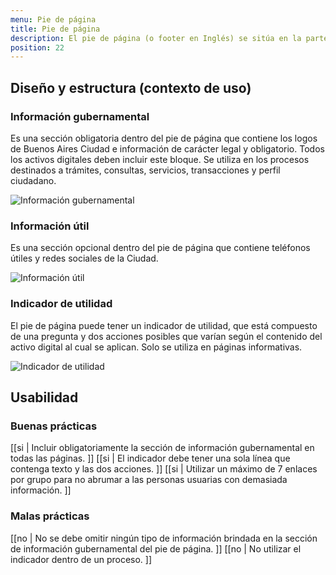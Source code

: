 ```yaml
---
menu: Pie de página
title: Pie de página
description: El pie de página (o footer en Inglés) se sitúa en la parte inferior de todos los activos digitales de Gobierno. Contiene información institucional o de acceso rápido que permite a los usuarios encontrar de forma sencilla la información que necesitan.
position: 22
---
```


## Diseño y estructura (contexto de uso)

### Información gubernamental

Es una sección obligatoria dentro del pie de página que contiene los logos de Buenos Aires Ciudad e información de carácter legal y obligatorio. Todos los activos digitales deben incluir este bloque. Se utiliza en los procesos destinados a trámites, consultas, servicios, transacciones y perfil ciudadano.

<div className="grisulado-50-container content-row">
  <img src="/componentes/pie-de-pagina/footer_1.svg" alt="Información gubernamental" />
</div>

### Información útil

Es una sección opcional dentro del pie de página que contiene teléfonos útiles y redes sociales de la Ciudad. 

<div className="grisulado-50-container content-row">
  <img src="/componentes/pie-de-pagina/footer_2.svg" alt="Información útil" />
</div>

### Indicador de utilidad

El pie de página puede tener un indicador de utilidad, que está compuesto de una pregunta y dos acciones posibles que varían según el contenido del activo digital al cual se aplican. Solo se utiliza en páginas informativas.

<div className="grisulado-50-container content-row">
  <img src="/componentes/pie-de-pagina/footer_3.svg" alt="Indicador de utilidad" />
</div>

## Usabilidad

### Buenas prácticas

[[si | Incluir obligatoriamente la sección de información gubernamental en todas las páginas. ]]
[[si | El indicador debe tener una sola línea que contenga texto y las dos acciones. ]]
[[si | Utilizar un máximo de 7 enlaces por grupo para no abrumar a las personas usuarias con demasiada información. ]]

### Malas prácticas

[[no | No se debe omitir ningún tipo de información brindada en la sección de información gubernamental del pie de página. ]]
[[no | No utilizar el indicador dentro de un proceso. ]]
